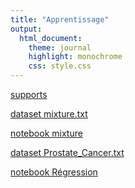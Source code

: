 ```yaml
---
title: "Apprentissage"
output:
  html_document:
    theme: journal
    highlight: monochrome
    css: style.css
---
```


[supports](http://masedki.github.io/enseignements/pdfs/apprentissage.pdf)


[dataset mixture.txt](http://masedki.github.io/enseignements/datasets/mixture.txt)


[notebook mixture](http://masedki.github.io/enseignements/apprentissage/mixture.html)

[dataset Prostate_Cancer.txt](http://masedki.github.io/enseignements/datasets/Prostate_Cancer.txt)


[notebook Régression](http://masedki.github.io/enseignements/apprentissage/Regression.html)
